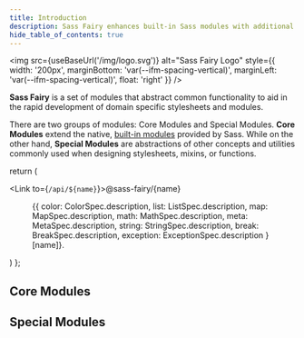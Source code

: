 ```yaml
---
title: Introduction
description: Sass Fairy enhances built-in Sass modules with additional functions and adds modules for handling breakpoints and exceptions.
hide_table_of_contents: true
---
```


<img src={useBaseUrl('/img/logo.svg')} alt="Sass Fairy Logo" style={{ width: '200px', marginBottom: 'var(--ifm-spacing-vertical)', marginLeft: 'var(--ifm-spacing-vertical)', float: 'right' }} />

**Sass Fairy** is a set of modules that abstract common functionality to aid in the rapid development of domain specific stylesheets and modules.

There are two groups of modules: Core Modules and Special Modules. **Core Modules** extend the native, [built-in modules](https://sass-lang.com/documentation/modules) provided by Sass. While on the other hand, **Special Modules** are abstractions of other concepts and utilities commonly used when designing stylesheets, mixins, or functions.


  return (
    <Fragment>
      <dt><Link to={`/api/${name}`}>@sass-fairy/{name}</Link></dt>
      <dd><p>{{
        color: ColorSpec.description,
        list: ListSpec.description,
        map: MapSpec.description,
        math: MathSpec.description,
        meta: MetaSpec.description,
        string: StringSpec.description,
        break: BreakSpec.description,
        exception: ExceptionSpec.description
      }[name]}.</p></dd>
      <dd><NpmBadge module={name} tag="next" /></dd>
    </Fragment>
  )
};

## Core Modules

<dl>
	<DescriptionItem name="color" />
	<DescriptionItem name="list" />
	<DescriptionItem name="map" />
	<DescriptionItem name="math" />
	<DescriptionItem name="meta" />
	<DescriptionItem name="string" />
</dl>

## Special Modules

<dl>
	<DescriptionItem name="break" />
	<DescriptionItem name="exception" />
</dl>
